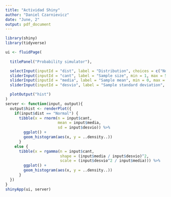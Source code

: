 ```yaml
---
title: "Actividad Shiny"
author: "Daniel Czarnievicz"
date: "June, 2"
output: pdf_document
---
```


```r
library(shiny)
library(tidyverse)
```

```r
ui <- fluidPage(
  
  titlePanel("Probability simulator"),

  selectInput(inputId = "dist", label = "Distribution", choices = c("Normal", "Gamma")),
  sliderInput(inputId = "cant", label = "Sample size", min = 1, max = 500, value = 30),
  sliderInput(inputId = "media", label = "Sample mean", min = 0, max = 500, value = 0),
  sliderInput(inputId = "desvio", label = "Sample standard deviation", min = 0, max = 500, value = 1),

  plotOutput("hist")
)
server <- function(input, output){
  output$hist <- renderPlot({
    if(input$dist == "Normal") {
      tibble(x = rnorm(n = input$cant, 
                       mean = input$media, 
                       sd = input$desvio)) %>% 
        ggplot() + 
        geom_histogram(aes(x, y = ..density..))
      }
    else {
      tibble(x = rgamma(n = input$cant, 
                        shape = (input$media / input$desvio)^2, 
                        scale = (input$desvio^2 / input$media))) %>% 
        ggplot() + 
        geom_histogram(aes(x, y = ..density..))
      }
  })
}
shinyApp(ui, server)
```







